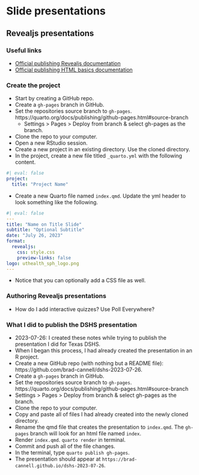 # Slide presentations {#sec-slide-presentations}

## Revealjs presentations

### Useful links

- [Official publishing Revealjs documentation](https://quarto.org/docs/presentations/revealjs/presenting.html#publishing)
- [Official publishing HTML basics documentation](https://quarto.org/docs/publishing/)

### Create the project

- Start by creating a GitHub repo.
- Create a `gh-pages` branch in GitHub.
- Set the repositories source branch to `gh-pages`. https://quarto.org/docs/publishing/github-pages.html#source-branch
  - Settings > Pages > Deploy from branch & select gh-pages as the branch.
- Clone the repo to your computer.  
- Open a new RStudio session.
- Create a new project in an existing directory. Use the cloned directory.
- In the project, create a new file titled `_quarto.yml` with the following content.

```yml
#| eval: false
project:
  title: "Project Name"
```

- Create a new Quarto file named `index.qmd`. Update the yml header to look something like the following.

```yml
#| eval: false
---
title: "Name on Title Slide"
subtitle: "Optional Subtitle"
date: "July 26, 2023"
format: 
  revealjs:
    css: style.css
    preview-links: false
logo: uthealth_sph_logo.png
---
```

- Notice that you can optionally add a CSS file as well. 

### Authoring Revealjs presentations

- How do I add interactive quizzes? Use Poll Everywhere?

### What I did to publish the DSHS presentation

-   2023-07-26: I created these notes while trying to publish the presentation I did for Texas DSHS.
-   When I began this process, I had already created the presentation in an R project.
-   Create a new GitHub repo (with nothing but a README file): https://github.com/brad-cannell/dshs-2023-07-26. 
-   Create a `gh-pages` branch in GitHub.
-   Set the repositories source branch to `gh-pages`. https://quarto.org/docs/publishing/github-pages.html#source-branch
  -  Settings > Pages > Deploy from branch & select gh-pages as the branch.
-   Clone the repo to your computer.
-   Copy and paste all of files I had already created into the newly cloned directory.
-   Rename the qmd file that creates the presentation to `index.qmd`. The `gh-pages` branch will look for an html file named `index`.
-   Render `index.qmd`. `quarto render` in terminal.
-   Commit and push all of the file changes.
-   In the terminal, type `quarto publish gh-pages`.
-   The presentation should appear at `https://brad-cannell.github.io/dshs-2023-07-26`.